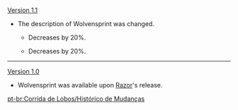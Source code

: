 {{Change History/Header}}
[[Version 1.1]]
*The description of Wolvensprint was changed.
**{{Color|Old description:}} Decreases {{Highlight|all party members sprinting Stamina consumption}} by 20%.
**{{Color|New description:}} Decreases {{Highlight|sprinting Stamina consumption of your characters in the party}} by 20%.<br>{{Highlight|Not stackable with Passive Talents that provide the exact same effects.}}
----
[[Version 1.0]]
*Wolvensprint was available upon [[Razor]]'s release.
<noinclude>


[[pt-br:Corrida de Lobos/Histórico de Mudanças]]
</noinclude>